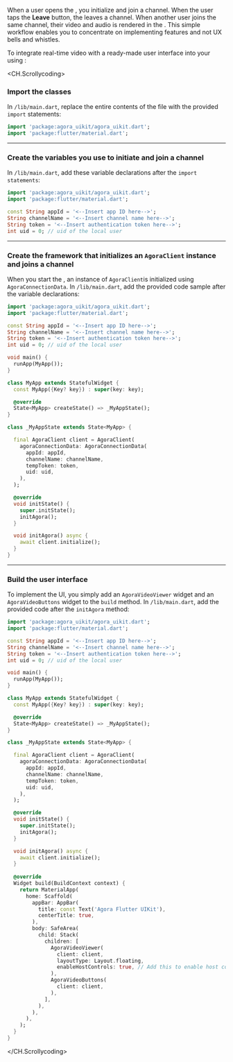 <PlatformWrapper platform="flutter">

When a user opens the <Vpl k="CLIENT" />, you initialize <Vg k="UIK" /> and join a channel. When the user taps the **Leave** button, the <Vpl k="CLIENT" /> leaves a channel. When another user joins the same channel, their video and audio is rendered in the <Vpl k="CLIENT" />. This simple workflow enables you to concentrate on implementing <Vg k="COMPANY" /> features and not UX bells and whistles.

To integrate real-time video with a ready-made user interface into your <Vpl k="CLIENT" /> using <Vg k="UIK" />:

<CH.Scrollycoding>
### Import the <Vg k="UIK" /> classes

In `/lib/main.dart`, replace the entire contents of the file with the provided `import` statements:

```dart /lib/main.dart focus=1:2
import 'package:agora_uikit/agora_uikit.dart';
import 'package:flutter/material.dart';
```

---

### Create the variables you use to initiate and join a channel

In `/lib/main.dart`, add these variable declarations after the `import statements`:

```dart /lib/main.dart focus=4:7
import 'package:agora_uikit/agora_uikit.dart';
import 'package:flutter/material.dart';

const String appId = '<--Insert app ID here-->';
String channelName = '<--Insert channel name here-->';
String token = '<--Insert authentication token here-->';
int uid = 0; // uid of the local user
```
---

### Create the <Vpl k="CLIENT" /> framework that initializes an `AgoraClient` instance and joins a channel

When you start the <Vpl k="CLIENT" />, an instance of `AgoraClient`is initialized using `AgoraConnectionData`. In `/lib/main.dart`, add the provided code sample after the variable declarations:

```dart /lib/main.dart focus=8:42
import 'package:agora_uikit/agora_uikit.dart';
import 'package:flutter/material.dart';

const String appId = '<--Insert app ID here-->';
String channelName = '<--Insert channel name here-->';
String token = '<--Insert authentication token here-->';
int uid = 0; // uid of the local user

void main() {
  runApp(MyApp());
}

class MyApp extends StatefulWidget {
  const MyApp({Key? key}) : super(key: key);

  @override
  State<MyApp> createState() => _MyAppState();
}

class _MyAppState extends State<MyApp> {

  final AgoraClient client = AgoraClient(
    agoraConnectionData: AgoraConnectionData(
      appId: appId,
      channelName: channelName,
      tempToken: token,
      uid: uid,
    ),
  );

  @override
  void initState() {
    super.initState();
    initAgora();
  }

  void initAgora() async {
    await client.initialize();
  }
}
```

---

### Build the user interface

To implement the UI, you simply add an `AgoraVideoViewer` widget and an `AgoraVideoButtons` widget to the `build` method. In `/lib/main.dart`, add the provided code after the `initAgora` method:

```dart /lib/main.dart focus=40:65
import 'package:agora_uikit/agora_uikit.dart';
import 'package:flutter/material.dart';

const String appId = '<--Insert app ID here-->';
String channelName = '<--Insert channel name here-->';
String token = '<--Insert authentication token here-->';
int uid = 0; // uid of the local user

void main() {
  runApp(MyApp());
}

class MyApp extends StatefulWidget {
  const MyApp({Key? key}) : super(key: key);

  @override
  State<MyApp> createState() => _MyAppState();
}

class _MyAppState extends State<MyApp> {

  final AgoraClient client = AgoraClient(
    agoraConnectionData: AgoraConnectionData(
      appId: appId,
      channelName: channelName,
      tempToken: token,
      uid: uid,
    ),
  );

  @override
  void initState() {
    super.initState();
    initAgora();
  }

  void initAgora() async {
    await client.initialize();
  }
  
  @override
  Widget build(BuildContext context) {
    return MaterialApp(
      home: Scaffold(
        appBar: AppBar(
          title: const Text('Agora Flutter UIKit'),
          centerTitle: true,
        ),
        body: SafeArea(
          child: Stack(
            children: [
              AgoraVideoViewer(
                client: client,
                layoutType: Layout.floating,
                enableHostControls: true, // Add this to enable host controls
              ),
              AgoraVideoButtons(
                client: client,
              ),
            ],
          ),
        ),
      ),
    );
  }
}
```

</CH.Scrollycoding>

</PlatformWrapper>


